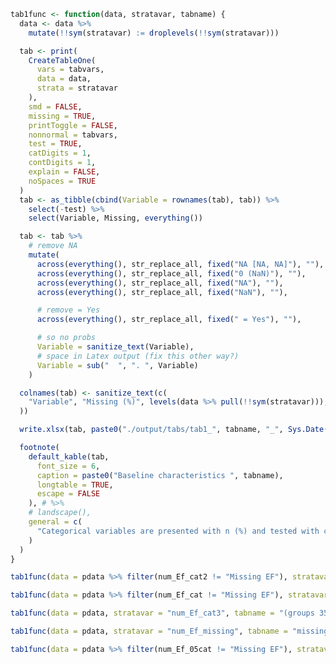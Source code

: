 ```r

tab1func <- function(data, stratavar, tabname) {
  data <- data %>%
    mutate(!!sym(stratavar) := droplevels(!!sym(stratavar)))

  tab <- print(
    CreateTableOne(
      vars = tabvars,
      data = data,
      strata = stratavar
    ),
    smd = FALSE,
    missing = TRUE,
    printToggle = FALSE,
    nonnormal = tabvars,
    test = TRUE,
    catDigits = 1,
    contDigits = 1,
    explain = FALSE,
    noSpaces = TRUE
  )
  tab <- as_tibble(cbind(Variable = rownames(tab), tab)) %>%
    select(-test) %>%
    select(Variable, Missing, everything())

  tab <- tab %>%
    # remove NA
    mutate(
      across(everything(), str_replace_all, fixed("NA [NA, NA]"), ""),
      across(everything(), str_replace_all, fixed("0 (NaN)"), ""),
      across(everything(), str_replace_all, fixed("NA"), ""),
      across(everything(), str_replace_all, fixed("NaN"), ""),

      # remove = Yes
      across(everything(), str_replace_all, fixed(" = Yes"), ""),

      # so no probs
      Variable = sanitize_text(Variable),
      # space in Latex output (fix this other way?)
      Variable = sub("  ", ". ", Variable)
    )

  colnames(tab) <- sanitize_text(c(
    "Variable", "Missing (%)", levels(data %>% pull(!!sym(stratavar))), "p-value"
  ))

  write.xlsx(tab, paste0("./output/tabs/tab1_", tabname, "_", Sys.Date(), ".xlsx"), rowNames = FALSE)

  footnote(
    default_kable(tab,
      font_size = 6,
      caption = paste0("Baseline characteristics ", tabname),
      longtable = TRUE,
      escape = FALSE
    ), # %>%
    # landscape(),
    general = c(
      "Categorical variables are presented with n (%) and tested with chi-square test and continuous variables with median [q1-q3] and tested with Kruskal-Wallis test."
    )
  )
}
```

```r

tab1func(data = pdata %>% filter(num_Ef_cat2 != "Missing EF"), stratavar = "num_Ef_cat2", tabname = "(groups <41, 41-49, >=50)")
```

\clearpage 

```r

tab1func(data = pdata %>% filter(num_Ef_cat != "Missing EF"), stratavar = "num_Ef_cat", tabname = "(groups <40, 40-49, >=50)")
```

\clearpage 

```r
tab1func(data = pdata, stratavar = "num_Ef_cat3", tabname = "(groups 35-39, 40, 41-45)")
```

\clearpage 

```r
tab1func(data = pdata, stratavar = "num_Ef_missing", tabname = "missing")
```

\clearpage 

```r
tab1func(data = pdata %>% filter(num_Ef_05cat != "Missing EF"), stratavar = "num_Ef_05cat", tabname = "0,5 vs other")
```
